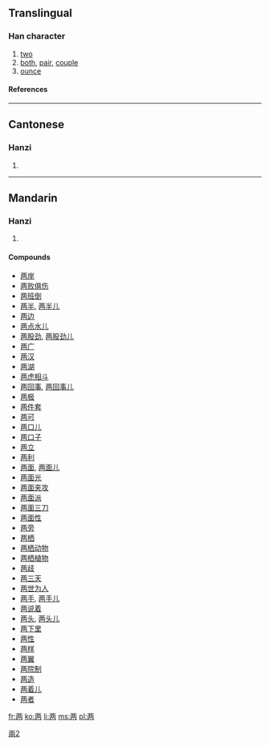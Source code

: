 {{see|兩}}<!-- may be replaced by zh-forms -->

==Translingual==
===Han character===
{{Han char|rn=1|rad=一|as=06|sn=7|four=|canj=一人人月 (MOOB)}}
# [[two]]
# [[both]], [[pair]], [[couple]]
# [[ounce]]
====References====
{{Han ref|kx=0078.131|dkj=00051|dj=0157.210|hdz=10021.020|uh=4E24|ud=20004}}
----
==Cantonese==
===Hanzi===
{{yue-hanzi|jyut=|y=leung5}}
# {{defn|Cantonese}}
----
==Mandarin==
===Hanzi===
{{cmn-hanzi|tra=兩|pin=[[liǎng]] ([[liang3]])|wg=liang<sup>3</sup>}}
# {{defn|Mandarin}}

====Compounds====
*[[两岸]]
*[[两败俱伤]]
*[[两班倒]]
*[[两半]], [[两半儿]]
*[[两边]]
*[[两点水儿]]
*[[两股劲]], [[两股劲儿]]
*[[两广]]
*[[两汉]]
*[[两湖]]
*[[两虎相斗]]
*[[两回事]], [[两回事儿]]
*[[两极]]
*[[两件套]]
*[[两可]]
*[[两口儿]]
*[[两口子]]
*[[两立]]
*[[两利]]
*[[两面]], [[两面儿]]
*[[两面光]]
*[[两面夹攻]]
*[[两面派]]
*[[两面三刀]]
*[[两面性]]
*[[两旁]]
*[[两栖]]
*[[两栖动物]]
*[[两栖植物]]
*[[两歧]]
*[[两三天]]
*[[两世为人]]
*[[两手]], [[两手儿]]
*[[两说着]]
*[[两头]], [[两头儿]]
*[[两下里]]
*[[两性]]
*[[两样]]
*[[两翼]]
*[[两院制]]
*[[两造]]
*[[两着儿]]
*[[两者]]

[[Category:CJKV characters simplified differently in Japan and China|兩2]]

[[fr:两]]
[[ko:两]]
[[li:两]]
[[ms:两]]
[[pl:两]]
